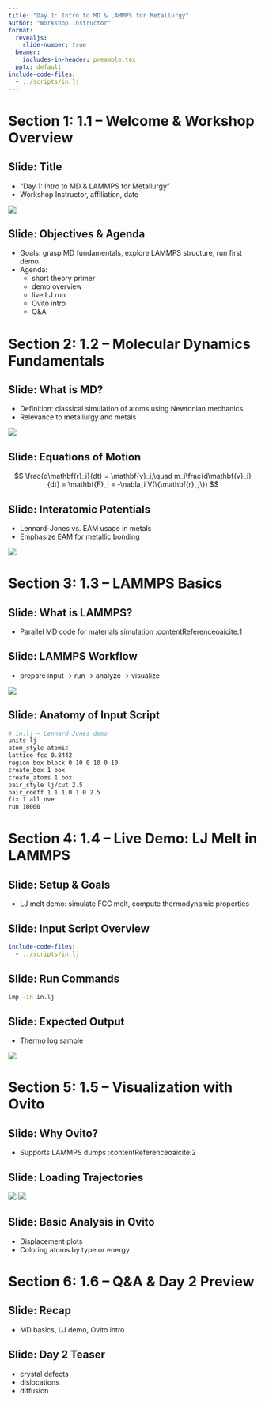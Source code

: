 ```yaml
---
title: "Day 1: Intro to MD & LAMMPS for Metallurgy"
author: "Workshop Instructor"
format:
  revealjs:
    slide-number: true
  beamer:
    includes-in-header: preamble.tex
  pptx: default
include-code-files:
  - ../scripts/in.lj
---
```


# Section 1: 1.1 – Welcome & Workshop Overview

## Slide: Title

- "Day 1: Intro to MD & LAMMPS for Metallurgy"
- Workshop Instructor, affiliation, date

![](../images/intro_workshop.svg)

## Slide: Objectives & Agenda

- Goals: grasp MD fundamentals, explore LAMMPS structure, run first demo
- Agenda:
  - short theory primer
  - demo overview
  - live LJ run
  - Ovito intro
  - Q&A

# Section 2: 1.2 – Molecular Dynamics Fundamentals

## Slide: What is MD?

- Definition: classical simulation of atoms using Newtonian mechanics
- Relevance to metallurgy and metals

![](../images/md_scale.svg)

## Slide: Equations of Motion

$$
\frac{d\mathbf{r}_i}{dt} = \mathbf{v}_i,\quad m_i\frac{d\mathbf{v}_i}{dt} = \mathbf{F}_i = -\nabla_i V(\{\mathbf{r}_j\})
$$

## Slide: Interatomic Potentials

- Lennard-Jones vs. EAM usage in metals
- Emphasize EAM for metallic bonding

![](../images/potential_compare.svg)

# Section 3: 1.3 – LAMMPS Basics

## Slide: What is LAMMPS?

- Parallel MD code for materials simulation :contentReference[oaicite:1]{index=1}

## Slide: LAMMPS Workflow

- prepare input → run → analyze → visualize

![](../images/lammps_workflow.svg)

## Slide: Anatomy of Input Script

```bash
# in.lj – Lennard-Jones demo
units lj
atom_style atomic
lattice fcc 0.8442
region box block 0 10 0 10 0 10
create_box 1 box
create_atoms 1 box
pair_style lj/cut 2.5
pair_coeff 1 1 1.0 1.0 2.5
fix 1 all nve
run 10000
```

# Section 4: 1.4 – Live Demo: LJ Melt in LAMMPS

## Slide: Setup & Goals

- LJ melt demo: simulate FCC melt, compute thermodynamic properties

## Slide: Input Script Overview

```yaml
include-code-files:
  - ../scripts/in.lj
```

## Slide: Run Commands

```bash
lmp -in in.lj
```

## Slide: Expected Output

- Thermo log sample

![](../images/lj_output.svg)

# Section 5: 1.5 – Visualization with Ovito

## Slide: Why Ovito?

- Supports LAMMPS dumps :contentReference[oaicite:2]{index=2}

## Slide: Loading Trajectories

![](../images/ovito_load.svg)
![](../images/ovito_melt.svg)

## Slide: Basic Analysis in Ovito

- Displacement plots
- Coloring atoms by type or energy

# Section 6: 1.6 – Q&A & Day 2 Preview

## Slide: Recap

- MD basics, LJ demo, Ovito intro

## Slide: Day 2 Teaser

- crystal defects
- dislocations
- diffusion

